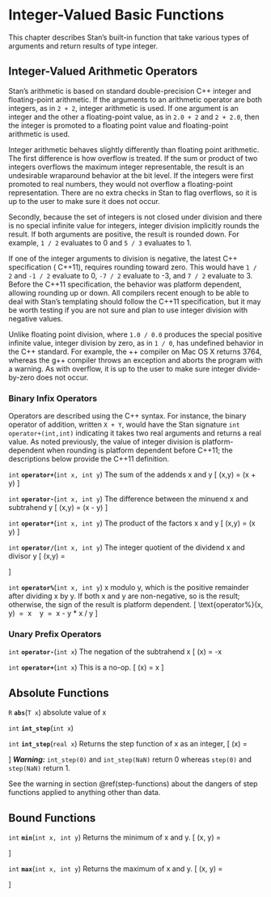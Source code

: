# Integer-Valued Basic Functions

This chapter describes Stan's built-in function that take various
types of arguments and return results of type integer.

## Integer-Valued Arithmetic Operators {#int-arithmetic}

Stan's arithmetic is based on standard double-precision  C++ integer
and floating-point arithmetic.  If the arguments to an arithmetic
operator are both integers, as in `2 + 2`, integer arithmetic is used.
If one argument is an integer and the other a floating-point value, as
in `2.0 + 2` and `2 + 2.0`, then the integer is promoted to a floating
point value and floating-point arithmetic is used.

Integer arithmetic behaves slightly differently than floating point
arithmetic.  The first difference is how overflow is treated.  If the
sum or product of two integers overflows the maximum integer
representable, the result is an undesirable wraparound behavior at the
bit level.  If the integers were first promoted to real numbers, they
would not overflow a floating-point representation.  There are no
extra checks in Stan to flag overflows, so it is up to the user to
make sure it does not occur.

Secondly, because the set of integers is not closed under division and
there is no special infinite value for integers, integer division
implicitly rounds the result.  If both arguments are positive, the
result is rounded down.  For example, `1 / 2` evaluates to 0 and `5 /
3` evaluates to 1.

If one of the integer arguments to division is negative, the latest
C++ specification ( C++11), requires rounding toward zero.  This would
have `1 / 2` and `-1 / 2` evaluate to 0, `-7 / 2` evaluate to -3, and
`7 / 2` evaluate to 3.  Before the  C++11 specification, the behavior
was platform dependent, allowing rounding up or down.  All compilers
recent enough to be able to deal with Stan's templating should follow
the  C++11 specification, but it may be worth testing if you are not
sure and plan to use integer division with negative values.

Unlike floating point division, where `1.0 / 0.0` produces the special
positive infinite value, integer division by zero, as in `1 / 0`, has
undefined behavior in the  C++ standard.  For example, the \clang++
compiler on Mac OS X returns 3764, whereas the g++ compiler throws an
exception and aborts the program with a warning.  As with overflow, it
is up to the user to make sure integer divide-by-zero does not occur.

### Binary Infix Operators

Operators are described using the  C++ syntax.  For instance, the
binary operator of addition, written `X + Y`, would have the Stan
signature `int operator+(int,int)` indicating it takes two real
arguments and returns a real value.  As noted previously, the value of
integer division is platform-dependent when rounding is platform
dependent before C++11;  the descriptions below provide the C++11
definition.

<!-- operator_add -->
<!-- int; operator+; (int x, int y); -->

`int` **`operator+`**(`int x, int y`)
 The sum of the addends x and y \[ \text{operator+}(x,y) = (x + y) \] 

<!-- operator_subtract -->
<!-- int; operator-; (int x, int y); -->

`int` **`operator-`**(`int x, int y`)
 The difference between the minuend x and subtrahend y \[
\text{operator-}(x,y) = (x - y) \]

<!-- operator_multiply -->
<!-- int; operator*; (int x, int y); -->

`int` **`operator*`**(`int x, int y`)
 The product of the factors x and y \[ \text{operator*}(x,y) = (x
\times y) \]

<!-- operator_divide -->
<!-- int; operator/; (int x, int y); -->

`int` **`operator/`**(`int x, int y`)
 The integer quotient of the dividend x and divisor y \[
\text{operator/}(x,y) = \begin{cases} \lfloor x / y \rfloor & \text{if
} x / y \geq 0 \\ - \lfloor \text{floor}(-x / y) \rfloor & \text{if }
x / y < 0. \end{cases} \]

<!-- operator_mod -->
<!-- int; operator%; (int x, int y); -->

`int` **`operator%`**(`int x, int y`)
x modulo y, which is the positive remainder after dividing x by y. If
both x and y are non-negative, so is the result; otherwise, the sign
of the result is platform dependent. \[ \text{operator%}(x, y) \ = \ x
\ \text{mod} \ y \ = \ x - y * \lfloor x / y \rfloor \]

### Unary Prefix Operators

<!-- operator_subtract -->
<!-- int; operator-; (int x); -->

`int` **`operator-`**(`int x`)
 The negation of the subtrahend x \[ \text{operator-}(x) = -x 

<!-- operator_add -->
<!-- int; operator+; (int x); -->

`int` **`operator+`**(`int x`)
 This is a no-op. \[ \text{operator+}(x) = x \] 

## Absolute Functions

<!-- abs -->
<!-- R; abs; (T x); -->

`R` **`abs`**(`T x`)
absolute value of x

<!-- int_step -->
<!-- int; int_step; (int x); -->

`int` **`int_step`**(`int x`)


<!-- int; int_step; (real x); -->

`int` **`int_step`**(`real x`)
 Returns the step function of x as an integer, \[ \text{int_step}(x) =
\begin{cases} 1 & \text{if } x > 0 \\ 0 & \text{if } x \leq 0 \text{
or } x \text{ is } NaN \end{cases} \] _**Warning:**_ `int_step(0)` and
`int_step(NaN)` return 0 whereas `step(0)` and `step(NaN)` return 1.

See the warning in section \@ref(step-functions) about the dangers of
step functions applied to anything other than data.

## Bound Functions

<!-- min -->
<!-- int; min; (int x, int y); -->

`int` **`min`**(`int x, int y`)
 Returns the minimum of x and y. \[ \text{min}(x, y) = \begin{cases} x
& \text{if } x < y\\ y & \text{otherwise} \end{cases} \]

<!-- max -->
<!-- int; max; (int x, int y); -->

`int` **`max`**(`int x, int y`)
 Returns the maximum of x and y. \[ \text{max}(x, y) = \begin{cases} x
& \text{if } x > y\\ y & \text{otherwise} \end{cases} \]

